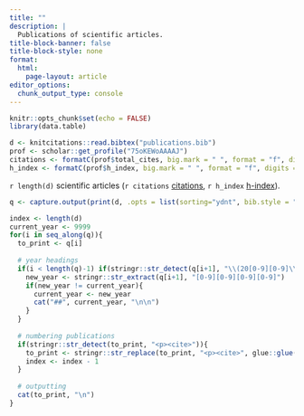 ```yaml
---
title: ""
description: |
  Publications of scientific articles.
title-block-banner: false
title-block-style: none
format:
  html:
    page-layout: article
editor_options: 
  chunk_output_type: console
---
```


```r
knitr::opts_chunk$set(echo = FALSE)
library(data.table)
```

```r
d <- knitcitations::read.bibtex("publications.bib")
prof <- scholar::get_profile("75oKEWoAAAAJ")
citations <- formatC(prof$total_cites, big.mark = " ", format = "f", digits = 0)
h_index <- formatC(prof$h_index, big.mark = " ", format = "f", digits = 0)
```

`r length(d)` scientific articles (`r citations` [citations](https://scholar.google.com/citations?user=75oKEWoAAAAJ&hl=en&oi=ao), `r h_index` [h-index](https://scholar.google.com/citations?user=75oKEWoAAAAJ&hl=en&oi=ao)).

```r
q <- capture.output(print(d, .opts = list(sorting="ydnt", bib.style = "authoryear", max.names = 1, dashed = F, style = "html")))

index <- length(d)
current_year <- 9999
for(i in seq_along(q)){
  to_print <- q[i]
  
  # year headings
  if(i < length(q)-1) if(stringr::str_detect(q[i+1], "\\(20[0-9][0-9]\\)\\.")){
    new_year <- stringr::str_extract(q[i+1], "[0-9][0-9][0-9][0-9]")
    if(new_year != current_year){
      current_year <- new_year
      cat("##", current_year, "\n\n")
    }
  }
  
  # numbering publications
  if(stringr::str_detect(to_print, "<p><cite>")){
    to_print <- stringr::str_replace(to_print, "<p><cite>", glue::glue("<p><cite>[{index}] "))
    index <- index - 1
  }
  
  # outputting
  cat(to_print, "\n")
}
```
